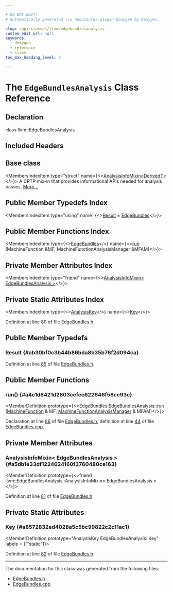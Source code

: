 ```yaml
---

# DO NOT EDIT!
# Automatically generated via docusaurus-plugin-doxygen by Doxygen.

slug: /api/classes/llvm/edgebundlesanalysis
custom_edit_url: null
keywords:
  - doxygen
  - reference
  - class
toc_max_heading_level: 3

---
```





# The `EdgeBundlesAnalysis` Class Reference

<DoxygenPage pluginConfig={pluginConfig}>



## Declaration

<CodeBlock>class llvm::EdgeBundlesAnalysis</CodeBlock>

## Included Headers

<IncludesList>
<IncludesListItem
  filePath="llvm/CodeGen/EdgeBundles.h"
  permalink="/docs/api/files/include/include/llvm/include/llvm/codegen/edgebundles-h"
  isLocal="true" />
</IncludesList>

## Base class

<MembersIndex>

<MembersIndexItem
  type="struct"
  name={<><a href="/docs/api/structs/llvm/analysisinfomixin">AnalysisInfoMixin&lt;DerivedT&gt;</a></>}>
A CRTP mix-in that provides informational APIs needed for analysis passes. <a href="/docs/api/structs/llvm/analysisinfomixin/#details">More...</a>
</MembersIndexItem>

</MembersIndex>

## Public Member Typedefs Index

<MembersIndex>

<MembersIndexItem
  type="using"
  name={<><a href="#ab30bf0c3b44b86bda8b35b76f2d094ca">Result</a> = <a href="/docs/api/classes/llvm/edgebundles">EdgeBundles</a></>}>
</MembersIndexItem>

</MembersIndex>

## Public Member Functions Index

<MembersIndex>

<MembersIndexItem
  type={<><a href="/docs/api/classes/llvm/edgebundles">EdgeBundles</a></>}
  name={<><a href="#a4c1d8421d2803cefee622646f58ce93c">run</a> (MachineFunction &amp;MF, MachineFunctionAnalysisManager &amp;MFAM)</>}>
</MembersIndexItem>

</MembersIndex>

## Private Member Attributes Index

<MembersIndex>

<MembersIndexItem
  type="friend"
  name={<><a href="#a5db1e33df1224624160f3760480ce163">AnalysisInfoMixin&lt; EdgeBundlesAnalysis &gt;</a></>}>
</MembersIndexItem>

</MembersIndex>

## Private Static Attributes Index

<MembersIndex>

<MembersIndexItem
  type={<><a href="/docs/api/structs/llvm/analysiskey">AnalysisKey</a></>}
  name={<><a href="#a8572832ed4028a5c5bc99822c2c11ac1">Key</a></>}>
</MembersIndexItem>

</MembersIndex>


Definition at line 80 of file <a href="/docs/api/files/include/include/llvm/include/llvm/codegen/edgebundles-h">EdgeBundles.h</a>.

<SectionDefinition>

## Public Member Typedefs

### Result {#ab30bf0c3b44b86bda8b35b76f2d094ca}

<MemberDefinition
  prototype="using llvm::EdgeBundlesAnalysis::Result =  EdgeBundles">

Definition at line <a href="/docs/api/files/include/include/llvm/include/llvm/codegen/edgebundles-h/#l00085">85</a> of file <a href="/docs/api/files/include/include/llvm/include/llvm/codegen/edgebundles-h">EdgeBundles.h</a>.
</MemberDefinition>

</SectionDefinition>

<SectionDefinition>

## Public Member Functions

### run() {#a4c1d8421d2803cefee622646f58ce93c}

<MemberDefinition
  prototype={<>EdgeBundles EdgeBundlesAnalysis::run (<a href="/docs/api/classes/llvm/machinefunction">MachineFunction</a> &amp; MF, <a href="/docs/api/namespaces/llvm/#a064825a8817522ca733ac413a7122d36">MachineFunctionAnalysisManager</a> &amp; MFAM)</>}>

Declaration at line <a href="/docs/api/files/include/include/llvm/include/llvm/codegen/edgebundles-h/#l00086">86</a> of file <a href="/docs/api/files/include/include/llvm/include/llvm/codegen/edgebundles-h">EdgeBundles.h</a>, definition at line <a href="/docs/api/files/lib/lib/codegen/edgebundles-cpp/#l00044">44</a> of file <a href="/docs/api/files/lib/lib/codegen/edgebundles-cpp">EdgeBundles.cpp</a>.
</MemberDefinition>

</SectionDefinition>

<SectionDefinition>

## Private Member Attributes

### AnalysisInfoMixin&lt; EdgeBundlesAnalysis &gt; {#a5db1e33df1224624160f3760480ce163}

<MemberDefinition
  prototype={<>friend llvm::EdgeBundlesAnalysis::AnalysisInfoMixin&lt; EdgeBundlesAnalysis &gt;</>}>

Definition at line <a href="/docs/api/files/include/include/llvm/include/llvm/codegen/edgebundles-h/#l00081">81</a> of file <a href="/docs/api/files/include/include/llvm/include/llvm/codegen/edgebundles-h">EdgeBundles.h</a>.
</MemberDefinition>

</SectionDefinition>

<SectionDefinition>

## Private Static Attributes

### Key {#a8572832ed4028a5c5bc99822c2c11ac1}

<MemberDefinition
  prototype="AnalysisKey EdgeBundlesAnalysis::Key"
  labels = {["static"]}>

Definition at line <a href="/docs/api/files/include/include/llvm/include/llvm/codegen/edgebundles-h/#l00082">82</a> of file <a href="/docs/api/files/include/include/llvm/include/llvm/codegen/edgebundles-h">EdgeBundles.h</a>.
</MemberDefinition>

</SectionDefinition>

<hr/>

The documentation for this class was generated from the following files:

<ul>
<li><a href="/docs/api/files/include/include/llvm/include/llvm/codegen/edgebundles-h">EdgeBundles.h</a></li>
<li><a href="/docs/api/files/lib/lib/codegen/edgebundles-cpp">EdgeBundles.cpp</a></li>
</ul>

</DoxygenPage>
